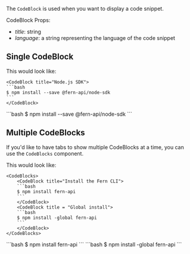 The `CodeBlock` is used when you want to display a code snippet.

CodeBlock Props:

- *title*: string
- *language*: a string representing the language of the code snippet

## Single CodeBlock

This would look like:

````mdx
<CodeBlock title="Node.js SDK">
```bash
$ npm install --save @fern-api/node-sdk
```
</CodeBlock>
````

<CodeBlock title="Node.js SDK">
```bash
$ npm install --save @fern-api/node-sdk
```
</CodeBlock>

## Multiple CodeBlocks

If you'd like to have tabs to show multiple CodeBlocks at a time, you can use the `CodeBlocks` component.

This would look like:

````mdx
<CodeBlocks>
    <CodeBlock title="Install the Fern CLI">
    ```bash
    $ npm install fern-api
    ```
    </CodeBlock>
    <CodeBlock title = "Global install">
    ```bash
    $ npm install -global fern-api
    ```
    </CodeBlock>
</CodeBlocks>
````

<CodeBlocks>
    <CodeBlock title="Install the Fern CLI">
    ```bash
    $ npm install fern-api
    ```
    </CodeBlock>
    <CodeBlock title="Global install">
    ```bash
    $ npm install -global fern-api
    ```
    </CodeBlock>
</CodeBlocks>
